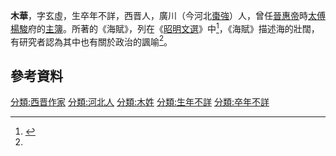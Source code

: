'''木華'''，字玄虛，生卒年不詳，西晋人，廣川（今河北[[棗強|棗強]]）人，曾任[[晉惠帝|晉惠帝]]時[[太傅|太傅]][[楊駿|楊駿]]府的[[主簿|主簿]]。所著的《海賦》，列在《[[昭明文選|昭明文選]]》中<ref name="宋展云2017">{{cite book|author=宋展云|title=地域文化与汉末魏晋文学演进|url=http://books.google.com/books?id=e0cEEAAAQBAJ&pg=PA154|date=2017-01-01|publisher=社会科学文献出版社|isbn=978-7-5201-1401-1|pages=154–}}</ref>，《海賦》描述海的壯闊，有研究者認為其中也有關於政治的諷喻<ref name="宋展云2017"/>。

==參考資料==
{{wikisource|Author:木華}}
{{reflist}}
{{晋朝人物小作品}}
[[分類:西晋作家|分類:西晋作家]]
[[分類:河北人|分類:河北人]]
[[分類:木姓|分類:木姓]]
[[分類:生年不詳|分類:生年不詳]]
[[分類:卒年不詳|分類:卒年不詳]]
